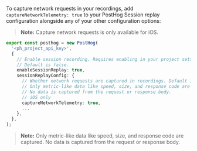 To capture network requests in your recordings, add `captureNetworkTelemetry: true` to your PostHog Session replay configuration alongside any of your other configuration options:

> **Note:** Capture network requests is only available for iOS.

```ts
export const posthog = new PostHog(
  '<ph_project_api_key>',
  {
    // Enable session recording. Requires enabling in your project settings as well.
    // Default is false.
    enableSessionReplay: true,
    sessionReplayConfig: {
      // Whether network requests are captured in recordings. Default is true
      // Only metric-like data like speed, size, and response code are captured.
      // No data is captured from the request or response body.
      // iOS only
      captureNetworkTelemetry: true,
      ...
    },
  },
);
```

> **Note:** Only metric-like data like speed, size, and response code are captured. No data is captured from the request or response body.